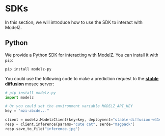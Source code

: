 # SDKs

In this section, we will introduce how to use the SDK to interact with ModelZ.

## Python

We provide a Python SDK for interacting with ModelZ. You can install it with `pip`:

```bash copy
pip install modelz-py
```

You could use the following code to make a prediction request to the [**stable diffusion**](./templates/stable-diffusion) mosec server:

```python copy
# pip install modelz-py
import modelz

# Or you could set the environment variable MODELZ_API_KEY
key = "mzi-abcde..."

client = modelz.ModelzClient(key=key, deployment="stable-diffusion-w41s2qknzjo0fk3i")
resp = client.inference(params="cute cat", serde="msgpack")
resp.save_to_file("inference.jpg")
```
